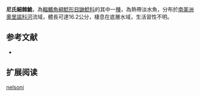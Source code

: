{{Speciesbox
| name = 尼氏細棘鮠
| image = 
| image_width = 250px
| image_caption = 
| status = NE
| status_system = IUCN3.1
| genus = Leptodoras
| species = nelsoni
| authority = [[Sabaj_Pérez|Sabaj Pérez]], 2005
| synonyms = 
}}

'''尼氏細棘鮠'''，為[[輻鰭魚綱|輻鰭魚綱]][[鯰形目|鯰形目]][[鼬鯰科|鼬鯰科]]的其中一[[種|種]]，為熱帶淡水魚，分布於[[南美洲|南美洲]][[奧里諾科河|奧里諾科河]]流域，體長可達16.2公分，棲息在底層水域，生活習性不明。

==参考文献==
*{{FishBase_species|genus=Leptodoras|species=nelsoni |year=2015|month=7}}

== 扩展阅读 ==
{{refbegin}}
{{wikispecies-inline|Leptodoras nelsoni |尼氏細棘鮠}}
{{refend}}
{{Taxonbar|from=Q6417270}}

[[Category:細棘鮠屬|nelsoni]]